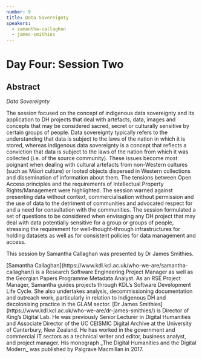 ```yaml
---
number: 9
title: Data Sovereignty
speakers:
  - samantha-callaghan
  - james-smithies
---
```


# Day Four: Session Two

## Abstract

_Data Sovereignty_

The session focused on the concept of indigenous data sovereignty and its
application to DH projects that deal with artefacts, data, images and concepts
that may be considered sacred, secret or culturally sensitive by certain groups
of people. Data sovereignty typically refers to the understanding that data is
subject to the laws of the nation in which it is stored, whereas indigenous data
sovereignty is a concept that reflects a conviction that data is subject to the
laws of the nation from which it was collected (i.e. of the source community).
These issues become most poignant when dealing with cultural artefacts from
non-Western cultures (such as Māori culture) or looted objects dispersed in
Western collections and dissemination of information about them. The tensions
between Open Access principles and the requirements of Intellectual Property
Rights/Management were highlighted. The session warned against presenting data
without context, commercialisation without permission and the use of data to the
detriment of communities and advocated respect for and a need for consultation
with the communities. The session formulated a set of questions to be considered
when envisaging any DH project that may deal with data potentially sensitive for
a group or groups of people, stressing the requirement for well-thought-through
infrastructures for holding datasets as well as for consistent policies for data
management and access.

This session by Samantha Callaghan was presented by Dr James Smithies.

<Download download="docs/4.2-Data_Sovereignty.pdf" />
<Speakers>
<Speaker speaker="samantha-callaghan">
[Samantha Callaghan](https://www.kdl.kcl.ac.uk/who-we-are/samantha-callaghan/)
is a Research Software Engineering Project Manager as well as the Georgian
Papers Programme Metadata Analyst. As an RSE Project Manager, Samantha guides
projects through KDL’s Software Development Life Cycle. She also undertakes
analysis, decommissioning documentation and outreach work, particularly in
relation to Indigenous DH and decolonising practice in the GLAM sector.
<Speaker speaker="james-smithies">
[Dr James Smithies](https://www.kdl.kcl.ac.uk/who-we-are/dr-james-smithies/) is
Director of King’s Digital Lab. He was previously Senior Lecturer in Digital
Humanities and Associate Director of the UC CEISMIC Digital Archive at the
University of Canterbury, New Zealand. He has worked in the government and
commercial IT sectors as a technical writer and editor, business analyst, and
project manager. His monograph _The Digital Humanities and the Digital Modern_
was published by Palgrave Macmillan in 2017.
